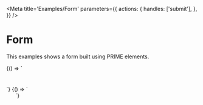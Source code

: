 
<Meta
  title='Examples/Form'
  parameters={{
    actions: {
      handles: ['submit'],
    },
  }}
/>

# Form

This examples shows a form built using PRIME elements.

<Canvas>
  <Story name='Vertical'>
    {() => `
      <form
        onsubmit="
          console.log(this.elements)
          console.log([...this.elements].map(e => e.value))
          for (const [key, value] of new FormData(this)) {
            console.log(key, ':', value)
          }
          return false
        "
        style="
          display: flex;
          flex-direction: column;
          gap: 0.5rem;
          max-width: 200px;
        "
      >
        <v-input
          name="first_name"
          label="First name"
        >
        </v-input>
        <v-input
          name="last_name"
          label="Last name"
        >
        </v-input>
        <v-select
          label="Favorite feeling"
          name="favorite_feeling"
          options="Fear, Dread, Angst, Existential Ennui"
        >
        </v-select>
        <v-button
          type="submit"
          label="Submit"
        >
        </v-button>
      </form>
    `}
  </Story>
</Canvas>

<Canvas>
  <Story name='Horizontal'>
    {() => `
      <form
        onsubmit="
          console.log(this.elements)
          console.log([...this.elements].map(e => e.value))
          for (const [key, value] of new FormData(this)) {
            console.log(key, ':', value)
          }
          return false
        "
        style="
          display: flex;
          align-items: flex-end;
          flex-wrap: wrap;
          width: 100%;
          gap: 0.5rem;
        "
      >
        <v-input
          name="first_name"
          label="First name"
        >
        </v-input>
        <v-input
          name="last_name"
          label="Last name"
        >
        </v-input>
        <v-select
          label="Favorite feeling"
          name="favorite_feeling"
          options="Fear, Dread, Angst, Existential Ennui"
        >
        </v-select>
        <v-select
          label="Guilty pleasures"
          name="favorite_feeling"
          variant='multiple'
          options="Model trains, My little pony, Taco Bell, Abrasive textures, Seinfeld cosplay"
        >
        <v-button
          type="submit"
          label="Submit"
        >
        </v-button>
      </form>
    `}
  </Story>
</Canvas>
